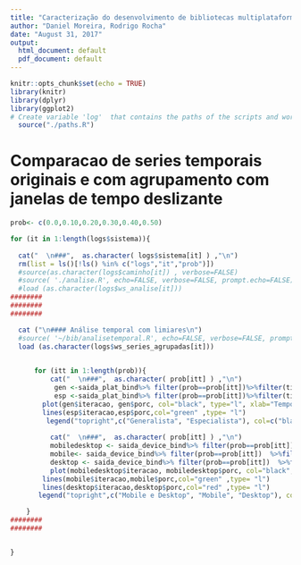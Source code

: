 ```yaml
---
title: "Caracterização do desenvolvimento de bibliotecas multiplataforma"
author: "Daniel Moreira, Rodrigo Rocha"
date: "August 31, 2017"
output:
  html_document: default
  pdf_document: default
---
```

<style type="text/css"> 
.table {    width: 40%; margin: 0px auto; }
.caption {    text-align: center; padding-bottom: 40px;}
.figure {width: 70%; margin: 0px auto;}
img {text-align: center; display: block;margin-left: auto;margin-right: auto; margin: 0px auto; }
</style>

```r
knitr::opts_chunk$set(echo = TRUE)
library(knitr)
library(dplyr)
library(ggplot2)
# Create variable 'log'  that contains the paths of the scripts and workspaces (.RData)
  source("./paths.R")

```



# Comparacao de series temporais originais e com agrupamento com janelas de tempo deslizante
```r

prob<- c(0.0,0.10,0.20,0.30,0.40,0.50)

for (it in 1:length(logs$sistema)){
  
  cat("  \n###",  as.character( logs$sistema[it] ) ,"\n")
  rm(list = ls()[!ls() %in% c("logs","it","prob")])
  #source(as.character(logs$caminho[it]) , verbose=FALSE)
  #source( './analise.R', echo=FALSE, verbose=FALSE, prompt.echo=FALSE)
  #load (as.character(logs$ws_analise[it]))
########
########
########

  cat ("\n#### Análise temporal com limiares\n")
  #source( '~/bib/analisetemporal.R', echo=FALSE, verbose=FALSE, prompt.echo=FALSE)
  load (as.character(logs$ws_series_agrupadas[it]))

  
      for (itt in 1:length(prob)){ 
          cat("  \n###",  as.character( prob[itt] ) ,"\n")
           gen <-saida_plat_bind%>% filter(prob==prob[itt])%>%filter(tipo=="gen")  
           esp <-saida_plat_bind%>% filter(prob==prob[itt])%>%filter(tipo=="esp")  
        plot(gen$iteracao, gen$porc, col="black", type="l", xlab="Tempo (semanas)", ylim=c(0,100),ylab="Porcentagem")         
        lines(esp$iteracao,esp$porc,col="green" ,type= "l")  
         legend("topright",c("Generalista", "Especialista"), col=c("black","green"),lty=1)
            
          cat("  \n###",  as.character( prob[itt] ) ,"\n")
          mobiledesktop <- saida_device_bind%>% filter(prob==prob[itt])  %>%filter(tipo=="desktop mobile")  
          mobile<- saida_device_bind%>% filter(prob==prob[itt])  %>%filter(tipo=="mobile")
          desktop <- saida_device_bind%>% filter(prob==prob[itt])  %>%filter(tipo=="desktop") 
          plot(mobiledesktop$iteracao, mobiledesktop$porc, col="black", type="l", xlab="Tempo (semanas)",ylim=c(0,100), ylab="Porcentagem")
        lines(mobile$iteracao,mobile$porc,col="green" ,type= "l")     
        lines(desktop$iteracao,desktop$porc,col="red" ,type= "l")
       legend("topright",c("Mobile e Desktop", "Mobile", "Desktop"), col=c("black","green", "red"),lty=1)

    }
########
########   


}

```



